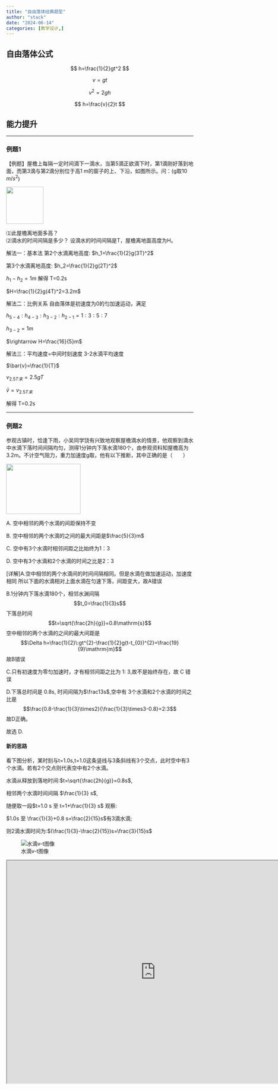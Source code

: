 ```yaml
---
title: "自由落体经典题型"
author: "stack"
date: "2024-06-14"
categories: [教学设计,]
---
```


## 自由落体公式

$$
h=\frac{1}{2}gt^2
$$

$$
v=gt
$$

$$
v^2=2gh
$$

$$
h=\frac{v}{2}t
$$

## 能力提升

------------------------------------------------------------------------

### 例题1

【例题】屋檐上每隔一定时间滴下一滴水，当第5滴正欲滴下时，第1滴刚好落到地面，而第3滴与第2滴分别位于高1 m的窗子的上、下沿，如图所示。问：(g取10 $m/s^2$)

![](image-2.png){width="100"}

⑴此屋檐离地面多高？\
⑵滴水的时间间隔是多少？ 设滴水的时间间隔是T，屋檐离地面高度为H。

解法一：基本法 第2个水滴离地高度: $h_1=\frac{1}{2}g(3T)^2$

第3个水滴离地高度: $h_2=\frac{1}{2}g(2T)^2$

$h_1-h_2=1m$ 解得 T=0.2s

$H=\frac{1}{2}g(4T)^2=3.2m$

解法二：比例关系 自由落体是初速度为0的匀加速运动，满足

$h_{5-4}:h_{4-3}:h_{3-2}:h_{2-1}=1:3:5:7$

$h_{3-2}=1m$

$\rightarrow  H=\frac{16}{5}m$

解法三：平均速度=中间时刻速度 3-2水滴平均速度

$\bar{v}=\frac{1}{T}$

$v_{2.5T末}=2.5gT$

$\bar{v}=v_{2.5T末}$

解得 T=0.2s

------------------------------------------------------------------------

### 例题2

参观古镇时，恰逢下雨，小吴同学饶有兴致地观察屋檐滴水的情景，他观察到滴水中水滴下落时间间隔均匀，测得1分钟内下落水滴180个，由参观资料知屋檐高为3.2m。不计空气阻力，重力加速度g取，他有以下推断，其中正确的是（　　）

![](image-3.png){width="200" height="135"}

A. 空中相邻的两个水滴的间距保持不变

B. 空中相邻的两个水滴的之间的最大间距是$\frac{5}{3}m$

C. 空中有3个水滴时相邻间距之比始终为1：3

D. 空中有3个水滴和2个水滴的时间之比是2：3

<!-- ![alt text](image-5.png) -->

::: callout-note
\[详解\]A.空中相邻的两个水滴间的时间间隔相同。但是水滴在做加速运动，加速度相同 所以下面的水滴相对上面水滴在匀速下落，间距变大，故A错误

B.1分钟内下落水滴180个，相邻水渊间隔 $$t_0=\frac{1}{3}s$$ 下落总时间 $$t=\sqrt{\frac{2h}{g}}=0.8\mathrm{s}$$ 空中相邻的两个水滴的之间的最大间距是 $$\Delta h=\frac{1}{2}\:gt^{2}-\frac{1}{2}g(t-t_{0})^{2}=\frac{19}{9}\mathrm{m}$$ 故B错误

C.只有初速度为零匀加速时，才有相邻间距之比为 1: 3,故不是始终存在，故 C 错误

D.下落总时间是 0.8s, 时间间隔为$\frac13s$,空中有 3个水滴和2个水滴的时间之比是 $$\frac{0.8-\frac{1}{3}\times2}{\frac{1}{3}\times3-0.8}=2:3$$ 故D正确。

故选 D.
:::

#### 新的思路

::: {.callout-caution}
看下图分析，某时刻与t=1.0s,t=1.0这条竖线与3条斜线有3个交点，此时空中有3个水滴。若有2个交点则代表空中有2个水滴。

水滴从释放到落地时间:$t=\sqrt{\frac{2h}{g}}=0.8s$,

相邻两个水滴时间间隔 $\frac{1}{3} s$,

随便取一段$t=1.0 s 至 t=1+\frac{1}{3} s$ 观察:

$1.0s 至 \frac{1}{3}+0.8 s=\frac{2}{15}s$有3滴水滴;

则2滴水滴时间为:$(\frac{1}{3}-\frac{2}{15})s=\frac{3}{15}s$


:::


![水滴v-t图像](image-4.png)

<iframe scrolling="no" title="布丰投针实验" src="https://www.geogebra.org/classic/kq6cgszp?embed" width="800px" height="600px">

</iframe>